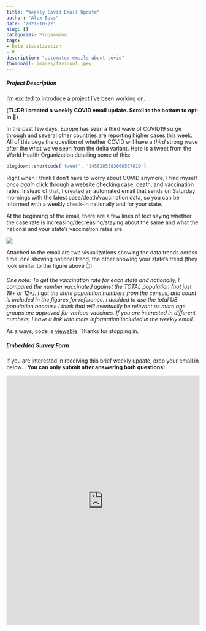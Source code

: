```yaml
---
title: "Weekly Covid Email Update"
author: "Alex Bass"
date: '2021-10-22'
slug: []
categories: Progamming
tags:
- Data Visualization
- R
description: "automated emails about covid"
thumbnail: images/favicon1.jpeg
---
```


##### Project Description

I'm excited to introduce a project I've been working on.

(**TL:DR I created a weekly COVID email update. Scroll to the bottom to opt-in** 🙂)

In the past few days, Europe has seen a third wave of COVID19 surge through and several other countries are reporting higher cases this week. All of this begs the question of whether COVID will have a *third* strong wave after the what we've seen from the delta variant. Here is a tweet from the World Health Organization detailing some of this:

```r
blogdown::shortcode('tweet', '1456285383000567810')
```

Right when I think I don't have to worry about COVID anymore, I find myself *once again* click through a website checking case, death, and vaccination rates. Instead of that, I created an automated email that sends on Saturday mornings with the latest case/death/vaccination data, so you can be informed with a weekly check-in nationally and for your state.

At the beginning of the email, there are a few lines of text saying whether the case rate is increasing/decreasing/staying about the same and what the national and your state's vaccination rates are. 

![](/./about_files/national_av.png#center)

Attached to the email are two visualizations showing the data trends across time: one showing national trend, the other showing your state's trend (they look similar to the figure above 👆)

*One note: To get the vaccination rate for each state and nationally, I compared the number vaccinated against the TOTAL population (not just 18+ or 12+). I got the state population numbers from the census, and count is included in the figures for reference. I decided to use the total US population because I think that will eventually be relevant as more age groups are approved for various vaccines. If you are interested in different numbers, I have a link with more information included in the weekly email.*

As always, code is [viewable](https://github.com/acbass49/covid_email_update). Thanks for stopping in.

##### Embedded Survey Form

If you are interested in receiving this brief weekly update, drop your email in below... **You can only submit after answering both questions!**

<iframe src="https://docs.google.com/forms/d/e/1FAIpQLSd6j197rbqv4kZHvvH6ZTVC6o9vU4V-hjzO6E4EjKq5VG2U6Q/viewform?embedded=true" width="100%" height="650" frameborder="0" marginheight="0" marginwidth="0">Loading…</iframe>